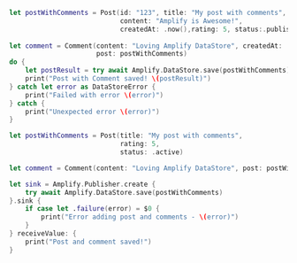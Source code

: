<BlockSwitcher>

<Block name="Async/Await">

```swift
let postWithComments = Post(id: "123", title: "My post with comments", 
                            content: "Amplify is Awesome!", 
                            createdAt: .now(),rating: 5, status:.published)
        
let comment = Comment(content: "Loving Amplify DataStore", createdAt: .now(), 
                      post: postWithComments)
do {
    let postResult = try await Amplify.DataStore.save(postWithComments)
    print("Post with Comment saved! \(postResult)")
} catch let error as DataStoreError {
    print("Failed with error \(error)")
} catch {
    print("Unexpected error \(error)")
}
```

</Block>

<Block name="Combine">

```swift
let postWithComments = Post(title: "My post with comments",
                            rating: 5,
                            status: .active)

let comment = Comment(content: "Loving Amplify DataStore", post: postWithComments)

let sink = Amplify.Publisher.create {
    try await Amplify.DataStore.save(postWithComments)
}.sink {
    if case let .failure(error) = $0 {
        print("Error adding post and comments - \(error)")
    }
} receiveValue: {
    print("Post and comment saved!")
}
```

</Block>

</BlockSwitcher>
